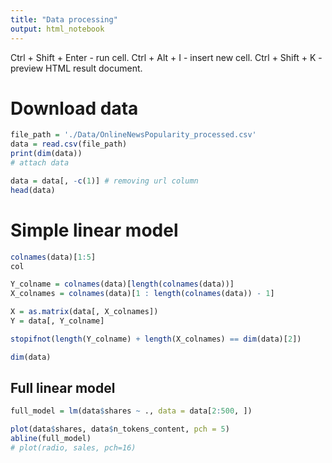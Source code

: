 ```yaml
---
title: "Data processing"
output: html_notebook
---
```


Ctrl + Shift + Enter - run cell.
Ctrl + Alt + I - insert new cell.
Ctrl + Shift + K - preview HTML result document.

# Download data

```r
file_path = './Data/OnlineNewsPopularity_processed.csv'
data = read.csv(file_path)
print(dim(data))
# attach data
```


```r
data = data[, -c(1)] # removing url column
head(data)
```

# Simple linear model

```r
colnames(data)[1:5]
col
```


```r
Y_colname = colnames(data)[length(colnames(data))]
X_colnames = colnames(data)[1 : length(colnames(data)) - 1]

X = as.matrix(data[, X_colnames])
Y = data[, Y_colname]

stopifnot(length(Y_colname) + length(X_colnames) == dim(data)[2])
```


```r
dim(data)
```


## Full linear model

```r
full_model = lm(data$shares ~ ., data = data[2:500, ])
```


```r
plot(data$shares, data$n_tokens_content, pch = 5)
abline(full_model)
# plot(radio, sales, pch=16)
```





